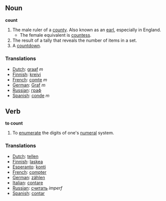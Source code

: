 == Noun ==

'''count'''

#The male ruler of a [[county]].  Also known as an [[earl]], especially in England.
#*The female equivalent is [[countess]].
#The result of a tally that reveals the number of items in a set.
#A [[countdown]].

=== Translations ===
*[[Dutch]]: [[graaf]] ''m''
*[[Finnish]]: [[kreivi]]
*[[French]]: [[comte]] ''m''
*[[German]]: [[Graf]] ''m''
*[[Russian]]: [[граф]]
*[[Spanish]]: [[conde]] ''m''

== Verb ==

'''to count'''

#To [[enumerate]] the digits of one's [[numeral]] system.

=== Translations ===
*[[Dutch]]: [[tellen]]
*[[Finnish]]: [[laskea]]
*[[Esperanto]]: [[konti]]
*[[French]]: [[compter]]
*[[German]]: [[zählen]]
*[[Italian]]: [[contare]]
*[[Russian]]: [[считать]] ''imperf''
*[[Spanish]]: [[contar]]